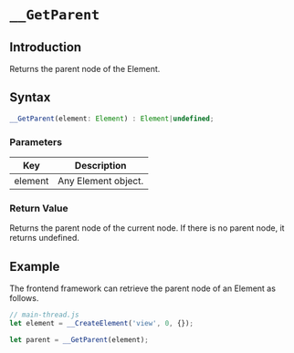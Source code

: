 # `__GetParent`

## Introduction

Returns the parent node of the Element.

## Syntax

```jsx
__GetParent(element: Element) : Element|undefined;
```

### Parameters

|   Key   | Description         |
| :-----: | ------------------- |
| element | Any Element object. |

### Return Value

Returns the parent node of the current node. If there is no parent node, it returns undefined.

## Example

The frontend framework can retrieve the parent node of an Element as follows.

```jsx
// main-thread.js
let element = __CreateElement('view', 0, {});

let parent = __GetParent(element);
```
